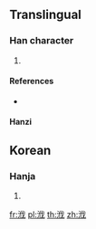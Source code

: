 ==Translingual==

===Han character===
{{Han char|rn=85|rad=水|as=06|sn=9|four=|canj=EOI}}

# {{defn|Han|sort=水06}}

====References====
* {{Han ref|kx=0623.171|dj=1021.071|hdz=31609.041|uh=6D4C|ud=27980}}

====Hanzi====
{{cmn-hanzi|pin=[[peol]] ([[peol5]])|wg=beol<sup>5</sup>}}

==Korean==

===Hanja===
{{ko-hanja|hangeul=발|eumhun=|rv=bal|mr=pal|y=pal}}

# {{defn|lang=ko|sort=水06}}

[[fr:浌]]
[[pl:浌]]
[[th:浌]]
[[zh:浌]]